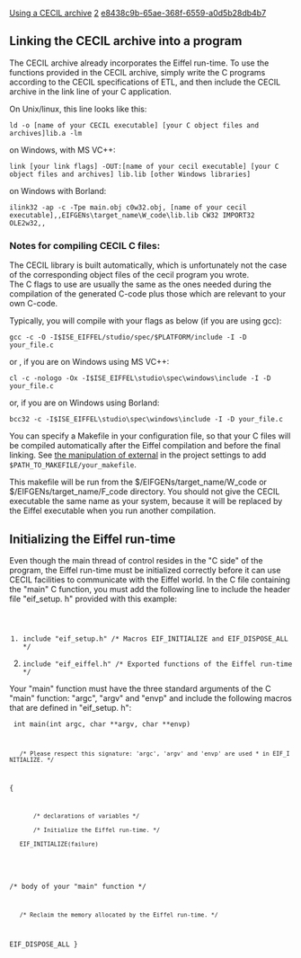 [[Property:title|Using a CECIL archive]]
[[Property:weight|2]]
[[Property:uuid|e8438c9b-65ae-368f-6559-a0d5b28db4b7]]
==Linking the CECIL archive into a program==
The CECIL archive already incorporates the Eiffel run-time. To use the functions provided in the CECIL archive, simply write the C programs according to the CECIL specifications of ETL, and then include the CECIL archive in the link line of your C application.


On Unix/linux, this line looks like this: 


<code>ld -o [name of your CECIL executable] [your C object files and archives]lib<system name>.a -lm</code>


{{note|On Unix, linking with "-lm" is required since the Eiffel run-time uses the standard math libraries. You may need to link with other libraries (for example, on linux: with "-lbsd", in MT mode with "-lpthread" (posix threads) or "-lthread" (solaris)). }}


on Windows, with MS VC++:


<code>link [your link flags] -OUT:[name of your cecil executable] [your C object files and archives] lib<system name>.lib [other Windows libraries]</code>



on Windows with Borland:


<code>ilink32 -ap -c -Tpe main.obj c0w32.obj, [name of your cecil executable],,EIFGENs\target_name\W_code\lib<system name>.lib CW32 IMPORT32 OLE2w32,,</code>



===Notes for compiling CECIL C files:===
The CECIL library is built automatically, which is unfortunately not the case of the corresponding object files of the cecil program you wrote. <br/>
The C flags to use are usually the same as the ones needed during the compilation of the generated C-code plus those which are relevant to your own C-code. 

Typically, you will compile with your flags as below (if you are using gcc):


<code>gcc -c -O -I$ISE_EIFFEL/studio/spec/$PLATFORM/include -I<SOME_INCLUDE_PATH> -D<SOME_FLAGS> your_file.c</code>


or , if you are on Windows using MS VC++:


<code>cl -c -nologo -Ox -I$ISE_EIFFEL\studio\spec\windows\include -I<SOME_INCLUDE_PATH> -D<SOME_FLAGS> your_file.c</code>


or, if you are on Windows using Borland:


<code>bcc32 -c -I$ISE_EIFFEL\studio\spec\windows\include -I<SOME_INCLUDE_PATH> -D<SOME_FLAGS> your_file.c</code>


{{note|if you want to use the multithreaded facilities of Eiffel, you should define the EIFFEL MT flags by adding "-DEIF_THREADS" to the command line and follow the instructions of your C compiler and platform to find out which additional flags you may need. For example, on Solaris you need to add "-DSOLARIS_THREADS -D_REENTRANT". }}


You can specify a Makefile in your configuration file, so that your C files will be compiled automatically after the Eiffel compilation and before the final linking. See [[Externals Options|the manipulation of external]]  in the project settings to add <code>$PATH_TO_MAKEFILE/your_makefile</code>.


This makefile will be run from the $/EIFGENs/target_name/W_code or $/EIFGENs/target_name/F_code directory. You should not give the CECIL executable the same name as your system, because it will be replaced by the Eiffel executable when you run another compilation. 


==Initializing the Eiffel run-time==
Even though the main thread of control resides in the "C side" of the program, the Eiffel run-time must be initialized correctly before it can use CECIL facilities to communicate with the Eiffel world. 
In the C file containing the "main" C function, you must add the following line to include the header file "eif_setup. h" provided with this example:


<code lang="c">
#include "eif_setup.h"  /* Macros EIF_INITIALIZE and EIF_DISPOSE_ALL */
#include "eif_eiffel.h" /* Exported functions of the Eiffel run-time */</code>


Your "main" function must have the three standard arguments of the C "main" function: "argc", "argv" and "envp" and include the following macros that are defined in "eif_setup. h":


<code lang="c">
int main(int argc, char **argv, char **envp)
	/* Please respect this signature: 'argc', 'argv' and 'envp' are used * in EIF_INITIALIZE. */
{
		/* declarations of variables */
		/* Initialize the Eiffel run-time. */
	EIF_INITIALIZE(failure)
	
/* body of your "main" function */

	/* Reclaim the memory allocated by the Eiffel run-time. */
EIF_DISPOSE_ALL
}</code>


{{note|The above mentioned macros must imperatively be in the body of the "main" function for the Eiffel exception handling mechanism to work correctly.  You also need to add the Eiffel run time directory to the list of directories in which the C compiler searches for include files. You can do so by using the "-I" option of your C compiler.  You can only link one CECIL library into your C applications at a time. }}


{{caution|Even though external object files and archives are correctly specified in the "object" clause of the configuration file, you will need to explicitly link them to your C application. }}




